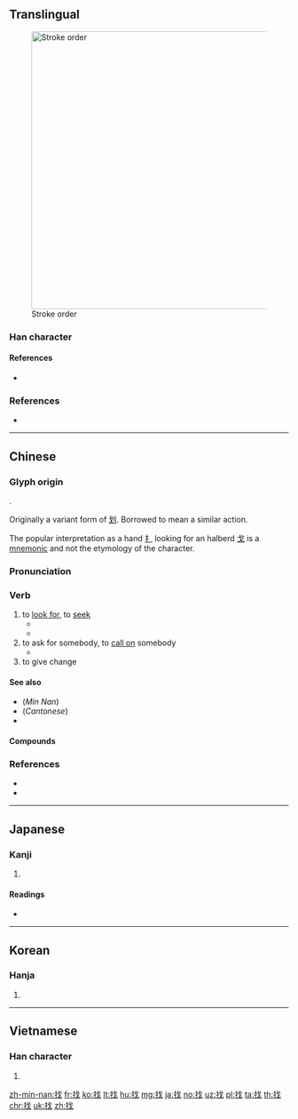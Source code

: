 ==Translingual==
[[File:找-bw.png|thumb|500px|Stroke order]]

===Han character===
{{Han char|rn=64|rad=手|as=04|sn=7|four=53050|canj=QI|ids=⿰扌戈}}

====References====
* {{Han ref|kx=0419.180|dkj=11851|dj=0766.100|hdz=31835.040|uh=627E|ud=25214|bh=A7E4|bd=42980}}

===References===
* {{cite-web
|url=http://www.yellowbridge.com/chinese/character-etymology.php?zi=%E6%89%BE
|title=找 etymology
|work=YellowBridge
|language=Mandarin/English
|accessdate=2014-02-18}}

----

==Chinese==
{{zh-forms}}

===Glyph origin===
{{Han etym}}
{{Han compound|扌|戈|c1=s|c2=p|ls=psc}}.

Originally a variant form of [[划]]. Borrowed to mean a similar action.

The popular interpretation as a hand [[扌]] looking for an halberd [[戈]] is a [[mnemonic]] and not the etymology of the character.

===Pronunciation===
{{zh-pron
|m=zhǎo
|c=zaau2
|h=pfs=cháu
|mn=chāu
|mn-t=dao2
|mc=
|oc=y
|cat=v
}}

===Verb===
{{zh-verb}}

# to [[look for]], to [[seek]]
#* {{zh-x|他 決定 出去 '''找''' 食物。|He decided to go out to '''search''' for food.}}
#* {{zh-x|你 '''找''' 沒 '''找''' 沙發 后面？|Have you '''looked''' behind the sofa?}}
# to ask for somebody, to [[call on]] somebody
#* {{zh-x|有 人 來 '''找''' 我 沒有？|Did anybody '''ask''' for me ?}}
# to give change
#: {{zh-x|這 是 '''找''' 你 的 錢。|Here is your change.}}
#: {{zh-x|不 用 '''找''' 了|Keep the change}}

====See also====
* (''Min Nan'') {{zh-l|揣|tr=[[chhē]], [[chhōe]]}}
* (''Cantonese'') {{zh-l|搵|tr=wan2}}
* {{zh-l|求}}

====Compounds====
{{der3
|{{zh-l|找彆扭/找别扭}}
|{{zh-l|找病}}
|{{zh-l|找補}}
|{{zh-l|找不自在}}
|{{zh-l|找碴}}, {{zh-l|找碴兒}}
|{{zh-l|找茬}}, {{zh-l|找茬兒}}
|{{zh-l|找岔子}}
|{{zh-l|找刺兒}}
|{{zh-l|找倒霉}}
|{{zh-l|找對象}}
|{{zh-l|找藉口/找借口}}
|{{zh-l|找樂子}}
|{{zh-l|找麻煩}}
|{{zh-l|找沒趣兒}}
|{{zh-l|找便宜}}
|{{zh-l|找平}}
|{{zh-l|找婆家}}
|{{zh-l|找齊}}
|{{zh-l|找錢}}
|{{zh-l|找竅門}}
|{{zh-l|找事}}
|{{zh-l|找死}}
|{{zh-l|找臺階兒/找台階兒/找台阶儿}}
|{{zh-l|找頭}}
|{{zh-l|找尋}}
|{{zh-l|找轍}}
|{{zh-l|找主}}, {{zh-l|找主兒}}
}}

===References===
* {{cite-web
|url=http://www.mdbg.net/chindict/chindict.php?page=worddict&wdrst=0&wdqb=找
|title=找
|work=MDBG English to Chinese dictionary ( Based on CC-CEDICT )
|language=Mandarin/English
|accessdate=2014-02-14}}
* {{cite-web
|url=http://www.jukuu.com/index.php
|title=Jukuu
|work=Jukuu
|language=Mandarin/English
|accessdate=2014-04-06}}

----

==Japanese==

===Kanji===
{{ja-kanji|grade=|rs=手04}}

# {{defn|lang=ja|sort=手04}}

====Readings====
* {{ja-readings|on=[[か]] (ka), [[げ]] (ge), [[そう]] (sō)|kun=[[さおさす]] (saosasu), [[たずねる]] (tazuneru)}}

----

==Korean==

===Hanja===
{{ko-hanja|hangeul=조|eumhun=|rv=jo|mr=cho|y=co}}

# {{defn|lang=ko|sort=手04}}

----

==Vietnamese==

===Han character===
{{vi-hantu|[[quơ]], [[hoa]], [[chết]], [[trảo]]|rs=手04}}

# {{defn|lang=vi|sort=手04}}

[[zh-min-nan:找]]
[[fr:找]]
[[ko:找]]
[[lt:找]]
[[hu:找]]
[[mg:找]]
[[ja:找]]
[[no:找]]
[[uz:找]]
[[pl:找]]
[[ta:找]]
[[th:找]]
[[chr:找]]
[[uk:找]]
[[zh:找]]